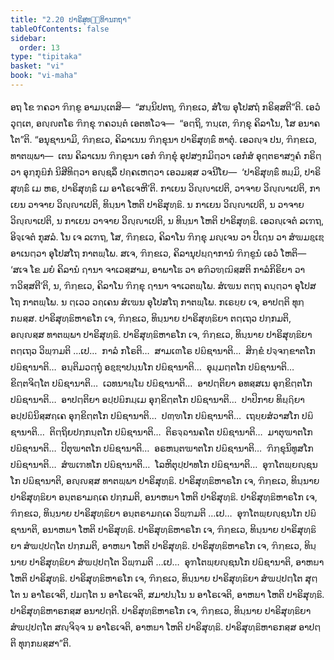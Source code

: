 ```yaml
---
title: "2.20 ປາຣິສຸທ຺ຘິທານກຖາ"
tableOfContents: false
sidebar:
  order: 13
type: "tipitaka"
basket: "vi"
book: "vi-maha"
---
```



<DynamicBreadcrumb />

<Division number="164" book="vi-maha">

<Paragraph number="678" book="vi-maha">
ອຖ ໂຂ ຠຄວາ ຠິກ຺ຂູ ອາມນ຺ເຕສິ—  “ສນ຺ນິປຕຖ, ຠິກ຺ຂເວ, ສໍໂຆ ອຸໂປສຖໍ ກຣິສ຺ສຕີ”ຕິ. ເອວໍ ວຸຕ຺ເຕ, ອຎ຺ຎຕໂຣ ຠິກ຺ຂຸ ຠຄວນ຺ຕໍ ເອຕທໂວຈ—  “ອຕ຺ຖິ, ຠນ຺ເຕ, ຠິກ຺ຂຸ ຄິລາໂນ, ໂສ ອນາຄໂຕ”ຕິ.
</Paragraph>

<Paragraph number="679" book="vi-maha">
“ອນຸຊານາມິ, ຠິກ຺ຂເວ, ຄິລາເນນ ຠິກ຺ຂຸນາ ປາຣິສຸທ຺ຘິໍ ທາຕຸໍ. ເອວຎ຺ຈ ປນ, ຠິກ຺ຂເວ, ທາຕພ຺ພາ—  ເຕນ ຄິລາເນນ ຠິກ຺ຂຸນາ ເອກໍ ຠິກ຺ຂຸໍ ອຸປສງ຺ກມິຕ຺ວາ ເອກໍສໍ ອຸຕ຺ຕຣາສງ຺ຄໍ ກຣິຕ຺ວາ ອຸກ຺ກຸຏິກໍ ນິສີທິຕ຺ວາ ອຎ຺ຊລິໍ ປຄ຺ຄເຫຕ຺ວາ ເອວມສ຺ສ ວຈນີໂຍ—  ‘ປາຣິສຸທ຺ຘິໍ ທມ຺ມິ, ປາຣິສຸທ຺ຘິໍ ເມ ຫຣ, ປາຣິສຸທ຺ຘິໍ ເມ ອາໂຣເຈຫີ’ຕິ. ກາເຍນ ວິຎ຺ຎາເປຕິ, ວາຈາຍ ວິຎ຺ຎາເປຕິ, ກາເຍນ ວາຈາຍ ວິຎ຺ຎາເປຕິ, ທິນ຺ນາ ໂຫຕິ ປາຣິສຸທ຺ຘິ. ນ ກາເຍນ ວິຎ຺ຎາເປຕິ, ນ ວາຈາຍ ວິຎ຺ຎາເປຕິ, ນ ກາເຍນ ວາຈາຍ ວິຎ຺ຎາເປຕິ, ນ ທິນ຺ນາ ໂຫຕິ ປາຣິສຸທ຺ຘິ. ເອວຎ຺ເຈຕໍ ລເຠຖ, ອິຈ຺ເຈຕໍ ກຸສລໍ. ໂນ ເຈ ລເຠຖ, ໂສ, ຠິກ຺ຂເວ, ຄິລາໂນ ຠິກ຺ຂຸ ມຎ຺ເຈນ ວາ ປີເຐນ ວາ ສໍຆມຊ຺ເຌ ອາເນຕ຺ວາ ອຸໂປສໂຖ ກາຕພ຺ໂພ. ສເຈ, ຠິກ຺ຂເວ, ຄິລານຸປຏ຺ຐາການໍ ຠິກ຺ຂູນໍ ເອວໍ ໂຫຕິ—  ‘ສເຈ ໂຂ ມຍໍ ຄິລານໍ ຐານາ ຈາເວສ຺ສາມ, ອາພາໂຘ ວາ ອຠິວຑ຺ຒິສ຺ສຕິ ກາລໍກິຣິຍາ ວາ ຠວິສ຺ສຕີ’ຕິ, ນ, ຠິກ຺ຂເວ, ຄິລາໂນ ຠິກ຺ຂຸ ຐານາ ຈາເວຕພ຺ໂພ. ສໍເຆນ ຕຕ຺ຖ ຄນ຺ຕ຺ວາ ອຸໂປສໂຖ ກາຕພ຺ໂພ. ນ ຕ຺ເວວ ວຄ຺ເຄນ ສໍເຆນ ອຸໂປສໂຖ ກາຕພ຺ໂພ. ກເຣຍ຺ຍ ເຈ, ອາປຕ຺ຕິ ທຸກ຺ກຏສ຺ສ.
</Paragraph>

<Paragraph number="680" book="vi-maha">
ປາຣິສຸທ຺ຘິຫາຣໂກ ເຈ, ຠິກ຺ຂເວ, ທິນ຺ນາຍ ປາຣິສຸທ຺ຘິຍາ ຕຕ຺ເຖວ ປກ຺ກມຕິ, ອຎ຺ຎສ຺ສ ທາຕພ຺ພາ ປາຣິສຸທ຺ຘິ. ປາຣິສຸທ຺ຘິຫາຣໂກ ເຈ, ຠິກ຺ຂເວ, ທິນ຺ນາຍ ປາຣິສຸທ຺ຘິຍາ ຕຕ຺ເຖວ ວິພ຺ຠມຕິ …ເປ…  ກາລໍ ກໂຣຕິ…  ສາມເຓໂຣ ປຏິຊານາຕິ…  ສິກ຺ຂໍ ປຈ຺ຈກ຺ຂາຕໂກ ປຏິຊານາຕິ…  ອນ຺ຕິມວຕ຺ຖຸໍ ອຊ຺ຌາປນ຺ນໂກ ປຏິຊານາຕິ…  ອຸມ຺ມຕ຺ຕໂກ ປຏິຊານາຕິ…  ຂິຕ຺ຕຈິຕ຺ໂຕ ປຏິຊານາຕິ…  ເວທນາຏ຺ໂຏ ປຏິຊານາຕິ…  ອາປຕ຺ຕິຍາ ອທສ຺ສເນ ອຸກ຺ຂິຕ຺ຕໂກ ປຏິຊານາຕິ…  ອາປຕ຺ຕິຍາ ອປ຺ປຏິກມ຺ເມ ອຸກ຺ຂິຕ຺ຕໂກ ປຏິຊານາຕິ…  ປາປິກາຍ ທິຏ຺ຐິຍາ ອປ຺ປຏິນິສ຺ສຄ຺ເຄ ອຸກ຺ຂິຕ຺ຕໂກ ປຏິຊານາຕິ…  ປຓ຺ຑໂກ ປຏິຊານາຕິ…  ເຖຍ຺ຍສໍວາສໂກ ປຏິຊານາຕິ…  ຕິຕ຺ຖິຍປກ຺ກນ຺ຕໂກ ປຏິຊານາຕິ…  ຕິຣຈ຺ຉານຄໂຕ ປຏິຊານາຕິ…  ມາຕຸຆາຕໂກ ປຏິຊານາຕິ…  ປິຕຸຆາຕໂກ ປຏິຊານາຕິ…  ອຣຫນ຺ຕຆາຕໂກ ປຏິຊານາຕິ…  ຠິກ຺ຂຸນິທູສໂກ ປຏິຊານາຕິ…  ສໍຆເຠທໂກ ປຏິຊານາຕິ…  ໂລຫິຕຸປ຺ປາທໂກ ປຏິຊານາຕິ…  ອຸຠໂຕພ຺ຍຎ຺ຊນໂກ ປຏິຊານາຕິ, ອຎ຺ຎສ຺ສ ທາຕພ຺ພາ ປາຣິສຸທ຺ຘິ.
</Paragraph>

<Paragraph number="681" book="vi-maha">
ປາຣິສຸທ຺ຘິຫາຣໂກ ເຈ, ຠິກ຺ຂເວ, ທິນ຺ນາຍ ປາຣິສຸທ຺ຘິຍາ ອນ຺ຕຣາມຄ຺ເຄ ປກ຺ກມຕິ, ອນາຫຏາ ໂຫຕິ ປາຣິສຸທ຺ຘິ. ປາຣິສຸທ຺ຘິຫາຣໂກ ເຈ, ຠິກ຺ຂເວ, ທິນ຺ນາຍ ປາຣິສຸທ຺ຘິຍາ ອນ຺ຕຣາມຄ຺ເຄ ວິພ຺ຠມຕິ …ເປ…  ອຸຠໂຕພ຺ຍຎ຺ຊນໂກ ປຏິຊານາຕິ, ອນາຫຏາ ໂຫຕິ ປາຣິສຸທ຺ຘິ.
</Paragraph>

<Paragraph number="682" book="vi-maha">
ປາຣິສຸທ຺ຘິຫາຣໂກ ເຈ, ຠິກ຺ຂເວ, ທິນ຺ນາຍ ປາຣິສຸທ຺ຘິຍາ ສໍຆປ຺ປຕ຺ໂຕ ປກ຺ກມຕິ, ອາຫຏາ ໂຫຕິ ປາຣິສຸທ຺ຘິ. ປາຣິສຸທ຺ຘິຫາຣໂກ ເຈ, ຠິກ຺ຂເວ, ທິນ຺ນາຍ ປາຣິສຸທ຺ຘິຍາ ສໍຆປ຺ປຕ຺ໂຕ ວິພ຺ຠມຕິ …ເປ…  ອຸຠໂຕພ຺ຍຎ຺ຊນໂກ ປຏິຊານາຕິ, ອາຫຏາ ໂຫຕິ ປາຣິສຸທ຺ຘິ.
</Paragraph>

<Paragraph number="683" book="vi-maha">
ປາຣິສຸທ຺ຘິຫາຣໂກ ເຈ, ຠິກ຺ຂເວ, ທິນ຺ນາຍ ປາຣິສຸທ຺ຘິຍາ ສໍຆປ຺ປຕ຺ໂຕ ສຸຕ຺ໂຕ ນ ອາໂຣເຈຕິ, ປມຕ຺ໂຕ ນ ອາໂຣເຈຕິ, ສມາປນ຺ໂນ ນ ອາໂຣເຈຕິ, ອາຫຏາ ໂຫຕິ ປາຣິສຸທ຺ຘິ. ປາຣິສຸທ຺ຘິຫາຣກສ຺ສ ອນາປຕ຺ຕິ.
</Paragraph>

<Paragraph number="684" book="vi-maha">
ປາຣິສຸທ຺ຘິຫາຣໂກ ເຈ, ຠິກ຺ຂເວ, ທິນ຺ນາຍ ປາຣິສຸທ຺ຘິຍາ ສໍຆປ຺ປຕ຺ໂຕ ສຎ຺ຈິຈ຺ຈ ນ ອາໂຣເຈຕິ, ອາຫຏາ ໂຫຕິ ປາຣິສຸທ຺ຘິ. ປາຣິສຸທ຺ຘິຫາຣກສ຺ສ ອາປຕ຺ຕິ ທຸກ຺ກຏສ຺ສາ”ຕິ.
</Paragraph>
</Division>